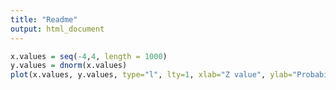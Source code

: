 ```yaml
---
title: "Readme"
output: html_document
---
```


```r
x.values = seq(-4,4, length = 1000)
y.values = dnorm(x.values)
plot(x.values, y.values, type="l", lty=1, xlab="Z value", ylab="Probability", main="Normal Distribution")
```
